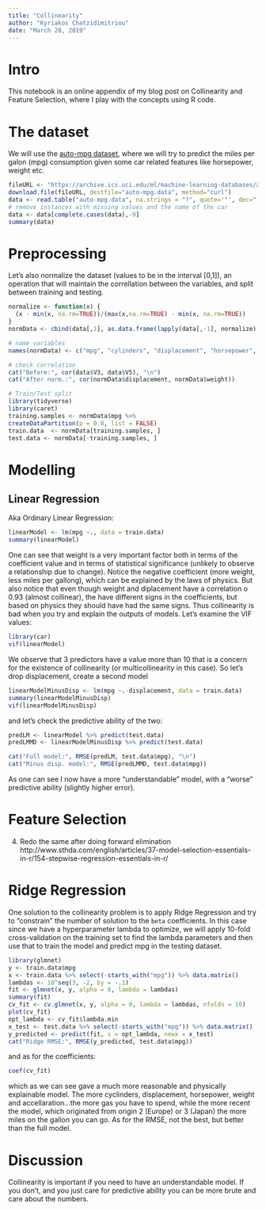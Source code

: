 ```yaml
---
title: "Collinearity"
author: "Kyriakos Chatzidimitriou"
date: "March 20, 2019"
---
```


# Intro

This notebook is an online appendix of my blog post on Collinearity and Feature Selection, where I play with the concepts using R code.

# The dataset

We will use the [auto-mpg dataset](https://archive.ics.uci.edu/ml/datasets/auto+mpg), where we will try to predict the miles per galon (mpg) consumption given some car related features like horsepower, weight etc.

```R
fileURL <- "https://archive.ics.uci.edu/ml/machine-learning-databases/auto-mpg/auto-mpg.data"
download.file(fileURL, destfile="auto-mpg.data", method="curl")
data <- read.table("auto-mpg.data", na.strings = "?", quote='"', dec=".", header=F)
# remove instances with missing values and the name of the car
data <- data[complete.cases(data),-9]
summary(data)
```

# Preprocessing

Let's also normalize the dataset (values to be in the interval [0,1]), an operation that will maintain the correllation between the variables, and split between training and testing.

```R
normalize <- function(x) {
  (x - min(x, na.rm=TRUE))/(max(x,na.rm=TRUE) - min(x, na.rm=TRUE))
}
normData <- cbind(data[,1], as.data.frame(lapply(data[,-1], normalize)))

# name variables
names(normData) <- c("mpg", "cylinders", "displacement", "horsepower", "weight", "acceleration", "model_year", "origin")

# check correlation
cat("Before:", cor(data$V3, data$V5), "\n")
cat("After norm.:", cor(normData$displacement, normData$weight))

# Train/Test split
library(tidyverse)
library(caret)
training.samples <- normData$mpg %>%
createDataPartition(p = 0.8, list = FALSE)
train.data  <- normData[training.samples, ]
test.data <- normData[-training.samples, ]
```

# Modelling

## Linear Regression

Aka Ordinary Linear Regression:

```r
linearModel <- lm(mpg ~., data = train.data)
summary(linearModel)
```

One can see that weight is a very important factor both in terms of the coefficient value and in terms of statistical significance (unlikely to observe a relationship due to change). Notice the negative coefficient (more weight, less miles per gallong), which can be explained by the laws of physics. But also notice that even though weight and diplacement have a correlation o 0.93 (almost collinear), the have different signs in the coefficients, but based on physics they should have had the same signs. Thus collinearity is bad when you try and explain the outputs of models. Let's examine the VIF values:

```r
library(car)
vif(linearModel)
```

We observe that 3 predictors have a value more than 10 that is a concern for the existence of collinearity (or multicollinearity in this case). So let's drop displacement, create a second model 

```r
linearModelMinusDisp <- lm(mpg ~.-displacement, data = train.data)
summary(linearModelMinusDisp)
vif(linearModelMinusDisp)
```

and let's check the predictive ability of the two:

```r
predLM <- linearModel %>% predict(test.data)
predLMMD <- linearModelMinusDisp %>% predict(test.data)

cat("Full model:", RMSE(predLM, test.data$mpg), "\n")
cat("Minus disp. model:", RMSE(predLMMD, test.data$mpg))
```

As one can see I now have a more "understandable" model, with a "worse" predictive ability (slightly higher error).

# Feature Selection

4. Redo the same after doing forward elimination
http://www.sthda.com/english/articles/37-model-selection-essentials-in-r/154-stepwise-regression-essentials-in-r/

# Ridge Regression

One solution to the collinearity problem is to apply Ridge Regression and try to "constrain" the number of solution to the `beta` coefficients. In this case since we have a hyperparameter lambda to optimize, we will apply 10-fold cross-validation on the training set to find the lambda parameters and then use that to train the model and predict mpg in the testing dataset.

```r
library(glmnet)
y <- train.data$mpg
x <- train.data %>% select(-starts_with("mpg")) %>% data.matrix()
lambdas <- 10^seq(3, -2, by = -.1)
fit <- glmnet(x, y, alpha = 0, lambda = lambdas)
summary(fit)
cv_fit <- cv.glmnet(x, y, alpha = 0, lambda = lambdas, nfolds = 10)
plot(cv_fit)
opt_lambda <- cv_fit$lambda.min
x_test <- test.data %>% select(-starts_with("mpg")) %>% data.matrix()
y_predicted <- predict(fit, s = opt_lambda, newx = x_test)
cat("Ridge RMSE:", RMSE(y_predicted, test.data$mpg))
```

and as for the coefficients:

```r
coef(cv_fit)
```

which as we can see gave a much more reasonable and physically explainable model. The more cyclinders, displacement, horsepower, weight and accellaration...the more gas you have to spend, while the more recent the model, which originated from origin 2 (Europe) or 3 (Japan) the more miles on the gallon you can go. As for the RMSE, not the best, but better than the full model.

# Discussion

Collinearity is important if you need to have an understandable model. If you don't, and you just care for predictive ability you can be more brute and care about the numbers.
